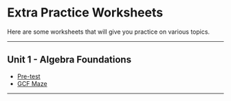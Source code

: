 # Extra Practice Worksheets {.unnumbered}

Here are some worksheets that will give you practice on various topics.

---

## Unit 1 - Algebra Foundations
  - [Pre-test](Unit_1/Unit_1_Pretest.pdf)
  - [GCF Maze](Unit_1/gcf_maze.pdf)

---


